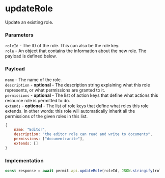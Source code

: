 # updateRole

Update an existing role.

### Parameters

`roleId` - The ID of the role. This can also be the role key. <br/>
`role` - An object that contains the information about the new role. The payload is defined below.<br/>

### Payload

`name` - The name of the role.<br/>
`description` - **optional** - The description string explaining what this role represents, or what permissions are granted to it.<br/>
`permissions` - **optional** - The list of action keys that define what actions this resource role is permitted to do.<br/>
`extends` - **optional** - The list of role keys that define what roles this role extends. In other words: this role will automatically inherit all the permissions of the given roles in this list.<br/>

```js
{
	name: "Editor",
	description: "the editor role can read and write to documents",
	permissions: ["document:write"],
	extends: []
}
```

### Implementation

```js
const response = await permit.api.updateRole(roleId, JSON.stringify(role));
```
